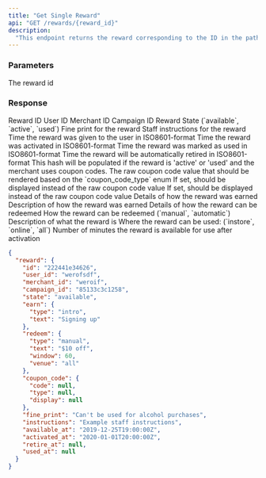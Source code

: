 ```yaml
---
title: "Get Single Reward"
api: "GET /rewards/{reward_id}"
description:
  "This endpoint returns the reward corresponding to the ID in the path."
---
```


### Parameters

<ParamField path="reward_id" type="string" required>
  The reward id
</ParamField>

### Response

<ResponseField name="id" type="string">
  Reward ID
</ResponseField>

<ResponseField name="user_id" type="string">
  User ID
</ResponseField>

<ResponseField name="merchant_id" type="string">
  Merchant ID
</ResponseField>

<ResponseField name="campaign_id" type="string">
  Campaign ID
</ResponseField>

<ResponseField name="state" type="enum">
  Reward State (`available`, `active`, `used`)
</ResponseField>

<ResponseField name="fine_print" type="string">
  Fine print for the reward
</ResponseField>

<ResponseField name="instructions" type="string">
  Staff instructions for the reward
</ResponseField>

<ResponseField name="available_at" type="string">
  Time the reward was given to the user in ISO8601-format
</ResponseField>

<ResponseField name="activated_at" type="string">
  Time the reward was activated in ISO8601-format
</ResponseField>

<ResponseField name="used_at" type="string">
  Time the reward was marked as used in ISO8601-format
</ResponseField>

<ResponseField name="retire_at" type="string">
  Time the reward will be automatically retired in ISO8601-format
</ResponseField>

<ResponseField name="coupon_code" type="string">
  This hash will be populated if the reward is 'active' or 'used' and the
  merchant uses coupon codes.
</ResponseField>

<ResponseField name="coupon_code.code" type="hash">
  The raw coupon code value that should be rendered based on the
  `coupon_code_type` enum
</ResponseField>

<ResponseField name="coupon_code.type" type="enum">
  If set, should be displayed instead of the raw coupon code value
</ResponseField>

<ResponseField name="coupon_code.display" type="string">
  If set, should be displayed instead of the raw coupon code value
</ResponseField>

<ResponseField name="earn" type="string">
  Details of how the reward was earned
</ResponseField>

<ResponseField name="earn.text" type="string">
  Description of how the reward was earned
</ResponseField>

<ResponseField name="redeem" type="string">
  Details of how the reward can be redeemed
</ResponseField>

<ResponseField name="redeem.type" type="string">
  How the reward can be redeemed (`manual`, `automatic`)
</ResponseField>

<ResponseField name="redeem.text" type="string">
  Description of what the reward is
</ResponseField>

<ResponseField name="redeem.venue" type="string">
  Where the reward can be used: (`instore`, `online`, `all`)
</ResponseField>

<ResponseField name="redeem.window" type="string">
  Number of minutes the reward is available for use after activation
</ResponseField>

<ResponseExample>

```json
{
  "reward": {
    "id": "222441e34626",
    "user_id": "werofsdf",
    "merchant_id": "weroif",
    "campaign_id": "85133c3c1258",
    "state": "available",
    "earn": {
      "type": "intro",
      "text": "Signing up"
    },
    "redeem": {
      "type": "manual",
      "text": "$10 off",
      "window": 60,
      "venue": "all"
    },
    "coupon_code": {
      "code": null,
      "type": null,
      "display": null
    },
    "fine_print": "Can't be used for alcohol purchases",
    "instructions": "Example staff instructions",
    "available_at": "2019-12-25T19:00:00Z",
    "activated_at": "2020-01-01T20:00:00Z",
    "retire_at": null,
    "used_at": null
  }
}
```

</ResponseExample>
